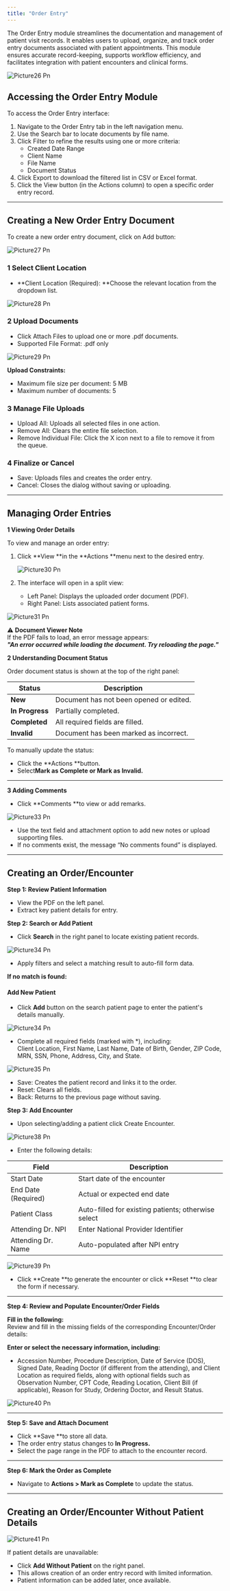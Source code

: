 ```yaml
---
title: "Order Entry"
---
```


The Order Entry module streamlines the documentation and management of patient visit records. It enables users to upload, organize, and track order entry documents associated with patient appointments. This module ensures accurate record-keeping, supports workflow efficiency, and facilitates integration with patient encounters and clinical forms.

![Picture26 Pn](/images/Picture26.png)

## Accessing the Order Entry Module

To access the Order Entry interface:

1. Navigate to the Order Entry tab in the left navigation menu.
2. Use the Search bar to locate documents by file name.
3. Click Filter to refine the results using one or more criteria:
   - Created Date Range
   - Client Name
   - File Name
   - Document Status
4. Click Export to download the filtered list in CSV or Excel format.
5. Click the View button (in the Actions column) to open a specific order entry record.

---

## Creating a New Order Entry Document

To create a new order entry document, click on Add button:

![Picture27 Pn](/images/Picture27.png)

### 1 Select Client Location

- **Client Location (Required): **Choose the relevant location from the dropdown list.

![Picture28 Pn](/images/Picture28.png)

### 2 Upload Documents

- Click Attach Files to upload one or more .pdf documents.
- Supported File Format: .pdf only

![Picture29 Pn](/images/Picture29.png)

**Upload Constraints:**

- Maximum file size per document: 5 MB
- Maximum number of documents: 5

### 3 Manage File Uploads

- Upload All: Uploads all selected files in one action.
- Remove All: Clears the entire file selection.
- Remove Individual File: Click the X icon next to a file to remove it from the queue.

### 4 Finalize or Cancel

- Save: Uploads files and creates the order entry.
- Cancel: Closes the dialog without saving or uploading.

---

## Managing Order Entries

**1 Viewing Order Details**

To view and manage an order entry:

1. Click **View **in the **Actions **menu next to the desired entry.

   ![Picture30 Pn](/images/Picture30.png)
2. The interface will open in a split view:
   - Left Panel: Displays the uploaded order document (PDF).
   - Right Panel: Lists associated patient forms.

![Picture31 Pn](/images/Picture31.png)

⚠️ **Document Viewer Note**\
If the PDF fails to load, an error message appears:\
**_"An error occurred while loading the document. Try reloading the page."_**

**2 Understanding Document Status**

Order document status is shown at the top of the right panel:

| Status          | Description                             |
| --------------- | --------------------------------------- |
| **New**         | Document has not been opened or edited. |
| **In Progress** | Partially completed.                    |
| **Completed**   | All required fields are filled.         |
| **Invalid**     | Document has been marked as incorrect.  |

To manually update the status:

- Click the **Actions **button.
- Select**Mark as Complete or Mark as Invalid.** 

---

**3 Adding Comments**

- Click **Comments **to view or add remarks.

![Picture33 Pn](/images/Picture33.png)

- Use the text field and attachment option to add new notes or upload supporting files.
- If no comments exist, the message “No comments found” is displayed.

---

## Creating an Order/Encounter

**Step 1: Review Patient Information**

- View the PDF on the left panel.
- Extract key patient details for entry.

**Step 2: Search or Add Patient**

- Click **Search** in the right panel to locate existing patient records.

![Picture34 Pn](/images/Picture34.png)

- Apply filters and select a matching result to auto-fill form data.

**If no match is found:**

#### Add New Patient

- Click **Add** button on the search patient page to enter the patient's details manually.

![Picture34 Pn](/images/Picture34.png)

- Complete all required fields (marked with \*), including:\
  Client Location, First Name, Last Name, Date of Birth, Gender, ZIP Code, MRN, SSN, Phone, Address, City, and State.

![Picture35 Pn](/images/Picture35.png)

- Save: Creates the patient record and links it to the order.
- Reset: Clears all fields.
- Back: Returns to the previous page without saving.

**Step 3: Add Encounter**

- Upon selecting/adding a patient click Create Encounter.

![Picture38 Pn](/images/Picture38.png)

- Enter the following details:

| Field               | Description                                         |
| ------------------- | --------------------------------------------------- |
| Start Date          | Start date of the encounter                         |
| End Date (Required) | Actual or expected end date                         |
| Patient Class       | Auto-filled for existing patients; otherwise select |
| Attending Dr. NPI   | Enter National Provider Identifier                  |
| Attending Dr. Name  | Auto-populated after NPI entry                      |

![Picture39 Pn](/images/Picture39.png)

- Click **Create **to generate the encounter or click **Reset **to clear the form if necessary.

---

**Step 4: Review and Populate Encounter/Order Fields**

**Fill in the following:**\
Review and fill in the missing fields of the corresponding Encounter/Order details:

**Enter or select the necessary information, including:**

- Accession Number, Procedure Description, Date of Service (DOS), Signed Date, Reading Doctor (if different from the attending), and Client Location as required fields, along with optional fields such as Observation Number, CPT Code, Reading Location, Client Bill (if applicable), Reason for Study, Ordering Doctor, and Result Status.

![Picture40 Pn](/images/Picture40.png)

---

**Step 5: Save and Attach Document**

- Click **Save **to store all data.
- The order entry status changes to **In Progress.**
- Select the page range in the PDF to attach to the encounter record.

---

**Step 6: Mark the Order as Complete**

- Navigate to **Actions \> Mark as Complete** to update the status.

---

## Creating an Order/Encounter Without Patient Details

![Picture41 Pn](/images/Picture41.png)

If patient details are unavailable:

- Click **Add Without Patient** on the right panel.
- This allows creation of an order entry record with limited information.
- Patient information can be added later, once available.